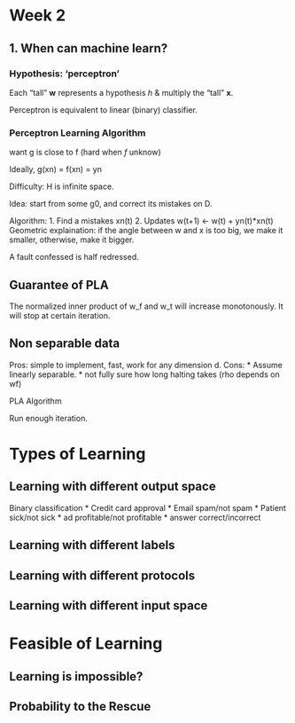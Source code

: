 # Week 2

## 1. When can machine learn?

### Hypothesis: 'perceptron'

Each "tall" **w** represents a hypothesis _h_ & multiply the "tall" **x**.

Perceptron is equivalent to linear (binary) classifier.

### Perceptron Learning Algorithm

want g is close to f (hard when _f_ unknow)

Ideally, g(xn) = f(xn) = yn

Difficulty: H is infinite space.

Idea: start from some g0, and correct its mistakes on D.

Algorithm:
1. Find a mistakes xn(t)
2. Updates w(t+1) <- w(t) + yn(t)\*xn(t)
Geometric explaination: if the angle between w and x is too big, we make it
smaller, otherwise, make it bigger.

A fault confessed is half redressed.

## Guarantee of PLA

The normalized inner product of w_f and w_t will increase monotonously.
It will stop at certain iteration.

## Non separable data

Pros: simple to implement, fast, work for any dimension d.
Cons:
* Assume linearly separable.
* not fully sure how long halting takes (rho depends on wf)

PLA Algorithm

Run enough iteration.

# Types of Learning

## Learning with different output space

Binary classification
* Credit card approval
* Email spam/not spam
* Patient sick/not sick
* ad profitable/not profitable
* answer correct/incorrect

## Learning with different labels
## Learning with different protocols
## Learning with different input space

# Feasible of Learning

## Learning is impossible?

## Probability to the Rescue
